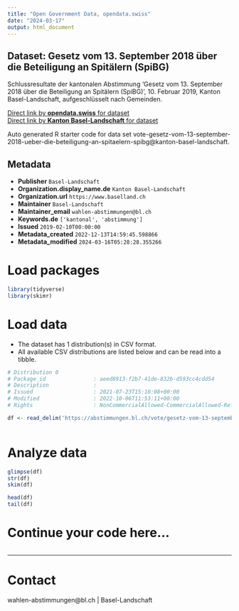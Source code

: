 ```yaml
---
title: "Open Government Data, opendata.swiss"
date: "2024-03-17"
output: html_document
---
```


## Dataset: Gesetz vom 13. September 2018 über die Beteiligung an Spitälern (SpiBG)

Schlussresultate der kantonalen Abstimmung 'Gesetz vom 13. September 2018 über die Beteiligung an Spitälern (SpiBG)', 10. Februar 2019, Kanton Basel-Landschaft, aufgeschlüsselt nach Gemeinden.

[Direct link by **opendata.swiss** for dataset](https://opendata.swiss/de/dataset/gesetz-vom-13-september-2018-uber-die-beteiligung-an-spitalern-spibg)<br>
[Direct link by **Kanton Basel-Landschaft** for dataset](https://abstimmungen.bl.ch/vote/gesetz-vom-13-september-2018-ueber-die-beteiligung-an-spitaelern-spibg/data)

Auto generated R starter code for data set vote-gesetz-vom-13-september-2018-ueber-die-beteiligung-an-spitaelern-spibg@kanton-basel-landschaft.

## Metadata

- **Publisher** `Basel-Landschaft`
- **Organization.display_name.de** `Kanton Basel-Landschaft`
- **Organization.url** `https://www.baselland.ch`
- **Maintainer** `Basel-Landschaft`
- **Maintainer_email** `wahlen-abstimmungen@bl.ch`
- **Keywords.de** `['kantonal', 'abstimmung']`
- **Issued** `2019-02-10T00:00:00`
- **Metadata_created** `2022-12-13T14:59:45.598866`
- **Metadata_modified** `2024-03-16T05:28:28.355266`


# Load packages

```r

library(tidyverse)
library(skimr)

```

# Load data

-   The dataset has 1 distribution(s) in CSV format.
-   All available CSV distributions are listed below and can be read into a tibble.

```r

# Distribution 0
# Package_id               : aeed8913-f2b7-41de-832b-d593cc4cdd54
# Description              : 
# Issued                   : 2021-07-23T15:10:08+00:00
# Modified                 : 2022-10-06T11:53:11+00:00
# Rights                   : NonCommercialAllowed-CommercialAllowed-ReferenceRequired

df <- read_delim('https://abstimmungen.bl.ch/vote/gesetz-vom-13-september-2018-ueber-die-beteiligung-an-spitaelern-spibg/data-csv')



```

# Analyze data

```r

glimpse(df)
str(df)
skim(df)

head(df)
tail(df)

```

# Continue your code here...

```r

```

------------------------------------------------------------------------

# Contact

wahlen-abstimmungen@bl.ch | Basel-Landschaft

